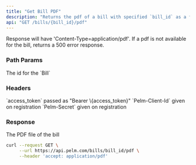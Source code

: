 ```yaml
---
title: "Get Bill PDF"
description: "Returns the pdf of a bill with specified `bill_id` as a file."
api: "GET /bills/{bill_id}/pdf"
---
```


<Note>
  Response will have 'Content-Type=application/pdf'. If a pdf is not available
  for the bill, returns a 500 error response.
</Note>

### Path Params

<ParamField path="bill_id" type="string" required>
  The id for the `Bill`
</ParamField>

### Headers

<ParamField header="Authorization" type="string" required>
  `access_token` passed as "Bearer \{access_token}"
</ParamField>

<ParamField header="Pelm-Client-Id" type="string" required>
  `Pelm-Client-Id` given on registration
</ParamField>

<ParamField header="Pelm-Secret" type="string" required>
  `Pelm-Secret` given on registration
</ParamField>

### Response

The PDF file of the bill

<RequestExample>

```bash cURL
curl --request GET \
     --url https://api.pelm.com/bills/bill_id/pdf \
     --header 'accept: application/pdf'
```

</RequestExample>
